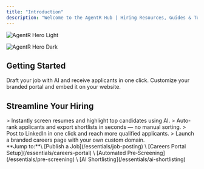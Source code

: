 ```yaml
---
title: "Introduction"
description: "Welcome to the AgentR Hub | Hiring Resources, Guides & Tools — your central resource for smarter, faster hiring. This is where you’ll find everything you need to get the most out of AgentR — from publishing jobs in one click to automating shortlisting and screening with AI. Whether you're just getting started or optimizing your workflow, the Hub is here to help you hire efficiently, at scale, and without bias."
---
```


<img
  className="block dark:hidden"
  src="/images/agentR-hero.png"
  alt="AgentR Hero Light"
/>

<img
  className="hidden dark:block"
  src="/images/agentR-hero.png"
  alt="AgentR Hero Dark"
/>

## Getting Started

<CardGroup cols={2}>
  <Card title="Create & Publish a Job" icon="pen-to-square" href="/essentials/job-posting">
    Draft your job with AI and receive applicants in one click.
  </Card>
  <Card title="Setup Careers Portal" icon="building" href="/essentials/careers-portal">
    Customize your branded portal and embed it on your website.
  </Card>
</CardGroup>

## Streamline Your Hiring

<CardGroup cols={2}>
  <Card title="Automated Pre‑Screening" icon="robot" href="/essentials/pre-screening">
    > Instantly screen resumes and highlight top candidates using AI.
  </Card>
  <Card title="AI Shortlisting" icon="list-check" href="/essentials/ai-shortlisting">
    > Auto-rank applicants and export shortlists in seconds — no manual sorting.
  </Card>
</CardGroup>

<CardGroup cols={2}>
  <Card title="Sharing your job on LinkedIn" icon="share" href="/essentials/share-job">
    > Post to LinkedIn in one click and reach more qualified applicants.
  </Card>
  <Card title="Building an Employeer Brand" icon="globe" href="/essentials/setting-custom-domain">
    > Launch a branded careers page with your own custom domain.
  </Card>
</CardGroup>

<div style={{ marginTop:"2rem" }}>
**Jump to:**\
[Publish a Job](/essentials/job-posting) \
[Careers Portal Setup](/essentials/careers-portal) \
[Automated Pre‑Screening](/essentials/pre-screening) \
[AI Shortlisting](/essentials/ai-shortlisting)

</div>